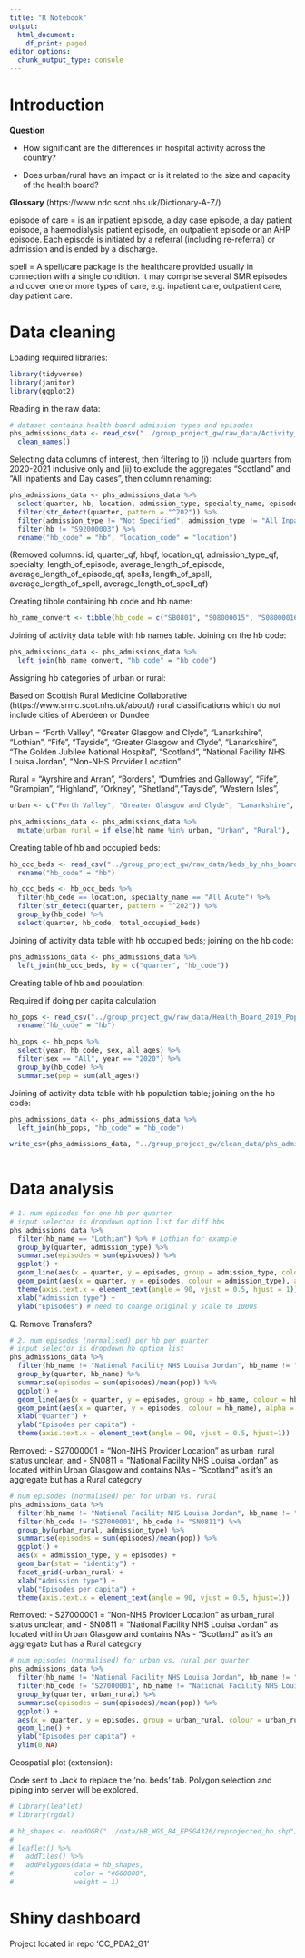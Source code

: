 ```yaml
---
title: "R Notebook"
output:
  html_document:
    df_print: paged
editor_options:
  chunk_output_type: console
---
```


# Introduction

__Question__

- How significant are the differences in hospital activity across the country? 

- Does urban/rural have an impact or is it related to the size and capacity of the health board?

__Glossary__ (https://www.ndc.scot.nhs.uk/Dictionary-A-Z/)

episode of care = is an inpatient episode, a day case episode, a day patient episode, a haemodialysis patient episode, an outpatient episode or an AHP episode. Each episode is initiated by a referral (including re-referral) or admission and is ended by a discharge.

spell = A spell/care package is the healthcare provided usually in connection with a single condition. It may comprise several SMR episodes and cover one or more types of care, e.g. inpatient care, outpatient care, day patient care.

# Data cleaning

Loading required libraries:

```r
library(tidyverse)
library(janitor)
library(ggplot2)

```

Reading in the raw data:

```r
# dataset contains health board admission types and episodes
phs_admissions_data <- read_csv("../group_project_gw/raw_data/Activity_by_Board_of_Treatment_and_Specialty.csv") %>% 
  clean_names()

```

Selecting data columns of interest, then filtering to (i) include quarters from 2020-2021 inclusive only and (ii) to exclude the aggregates "Scotland" and "All Inpatients and Day cases", then column  renaming:

```r
phs_admissions_data <- phs_admissions_data %>%
  select(quarter, hb, location, admission_type, specialty_name, episodes, length_of_episode, spells) %>%
  filter(str_detect(quarter, pattern = "^202")) %>%
  filter(admission_type != "Not Specified", admission_type != "All Inpatients and Day cases") %>%
  filter(hb != "S92000003") %>% 
  rename("hb_code" = "hb", "location_code" = "location")

```

(Removed columns: id, quarter_qf, hbqf, location_qf, admission_type_qf, specialty, length_of_episode, average_length_of_episode, average_length_of_episode_qf, spells, length_of_spell, average_length_of_spell, average_length_of_spell_qf)

Creating tibble containing hb code and hb name:

```r
hb_name_convert <- tibble(hb_code = c("SB0801", "S08000015", "S08000016", "S08000017", "S08000018", "S08000019", "S08000020", "S08000021", "S08000022", "S08000023", "S08000024", "S08000025", "S08000026", "S08000027", "S08000028", "S08000029", "S08000030", "S08000031", "S08000032", "SN0811", "S27000001"), hb_name = c("The Golden Jubilee National Hospital", "Ayrshire and Arran", "Borders", "Dumfries and Galloway", "Fife", "Forth Valley", "Grampian", "Greater Glasgow and Clyde", "Highland", "Lanarkshire", "Lothian", "Orkney", "Shetland", "Tayside", "Western Isles", "Fife", "Tayside", "Greater Glasgow and Clyde", "Lanarkshire", "National Facility NHS Louisa Jordan", "Non-NHS Provider Location"))

```

Joining of activity data table with hb names table. Joining on the hb code:

```r
phs_admissions_data <- phs_admissions_data %>% 
  left_join(hb_name_convert, "hb_code" = "hb_code")

```

Assigning hb categories of urban or rural:

Based on Scottish Rural Medicine Collaborative (https://www.srmc.scot.nhs.uk/about/) rural classifications which do not include cities of Aberdeen or Dundee

Urban = "Forth Valley", "Greater Glasgow and Clyde", "Lanarkshire", "Lothian", "Fife", "Tayside", "Greater Glasgow and Clyde", "Lanarkshire", "The Golden Jubilee National Hospital", "Scotland", "National Facility NHS Louisa Jordan", "Non-NHS Provider Location"

Rural = "Ayrshire and Arran", "Borders", "Dumfries and Galloway",  "Fife", "Grampian", "Highland", "Orkney", "Shetland","Tayside", "Western Isles", 

```r
urban <- c("Forth Valley", "Greater Glasgow and Clyde", "Lanarkshire", "Lothian", "Fife", "Tayside", "Greater Glasgow and Clyde", "Lanarkshire", "The Golden Jubilee National Hospital", "National Facility NHS Louisa Jordan", "Non-NHS Provider Location")

phs_admissions_data <- phs_admissions_data %>%
  mutate(urban_rural = if_else(hb_name %in% urban, "Urban", "Rural"), .after = location_code)

```

Creating table of hb and occupied beds:

```r
hb_occ_beds <- read_csv("../group_project_gw/raw_data/beds_by_nhs_board_of_treatment_and_specialty.csv") %>% clean_names() %>% 
  rename("hb_code" = "hb")

hb_occ_beds <- hb_occ_beds %>% 
  filter(hb_code == location, specialty_name == "All Acute") %>% 
  filter(str_detect(quarter, pattern = "^202")) %>% 
  group_by(hb_code) %>% 
  select(quarter, hb_code, total_occupied_beds)

```

Joining of activity data table with hb occupied beds; joining on the hb code:

```r
phs_admissions_data <- phs_admissions_data %>% 
  left_join(hb_occ_beds, by = c("quarter", "hb_code"))

```

Creating table of hb and population:

Required if doing per capita calculation

```r
hb_pops <- read_csv("../group_project_gw/raw_data/Health_Board_2019_Population_Estimates.csv") %>% clean_names() %>%
  rename("hb_code" = "hb")

hb_pops <- hb_pops %>%
  select(year, hb_code, sex, all_ages) %>%
  filter(sex == "All", year == "2020") %>%
  group_by(hb_code) %>%
  summarise(pop = sum(all_ages))

```

Joining of activity data table with hb population table; joining on the hb code:

```r
phs_admissions_data <- phs_admissions_data %>%
  left_join(hb_pops, "hb_code" = "hb_code")

```


```r
write_csv(phs_admissions_data, "../group_project_gw/clean_data/phs_admissions_data_clean.csv")
  
```


# Data analysis

```r
# 1. num episodes for one hb per quarter
# input selector is dropdown option list for diff hbs
phs_admissions_data %>% 
  filter(hb_name == "Lothian") %>% # Lothian for example
  group_by(quarter, admission_type) %>%  
  summarise(episodes = sum(episodes)) %>% 
  ggplot() +
  geom_line(aes(x = quarter, y = episodes, group = admission_type, colour = admission_type), alpha = 1) +
  geom_point(aes(x = quarter, y = episodes, colour = admission_type), alpha = 1) +
  theme(axis.text.x = element_text(angle = 90, vjust = 0.5, hjust = 1)) +
  xlab("Admission type") +
  ylab("Episodes") # need to change original y scale to 1000s

```

Q. Remove Transfers?

```r
# 2. num episodes (normalised) per hb per quarter
# input selector is dropdown hb option list
phs_admissions_data %>% 
  filter(hb_name != "National Facility NHS Louisa Jordan", hb_name != "Non-NHS Provider Location", hb_name != "The Golden Jubilee National Hospital") %>% # remove hb with pop NA
  group_by(quarter, hb_name) %>% 
  summarise(episodes = sum(episodes)/mean(pop)) %>% 
  ggplot() +
  geom_line(aes(x = quarter, y = episodes, group = hb_name, colour = hb_name), alpha = 0.75) +
  geom_point(aes(x = quarter, y = episodes, colour = hb_name), alpha = 0.75) +
  xlab("Quarter") +
  ylab("Episodes per capita") +
  theme(axis.text.x = element_text(angle = 90, vjust = 0.5, hjust=1))
```

Removed: 
- S27000001 = "Non-NHS Provider Location" as urban_rural status unclear; and
- SN0811 = "National Facility NHS Louisa Jordan" as located within Urban Glasgow and contains NAs
- "Scotland" as it's an aggregate but has a Rural category

```r
# num episodes (normalised) per for urban vs. rural
phs_admissions_data %>%
  filter(hb_name != "National Facility NHS Louisa Jordan", hb_name != "Non-NHS Provider Location", hb_name != "The Golden Jubilee National Hospital") %>% # remove hb with pop NA
  filter(hb_code != "S27000001", hb_code != "SN0811") %>% 
  group_by(urban_rural, admission_type) %>% 
  summarise(episodes = sum(episodes)/mean(pop)) %>% 
  ggplot() +
  aes(x = admission_type, y = episodes) +
  geom_bar(stat = "identity") +
  facet_grid(~urban_rural) +
  xlab("Admission type") +
  ylab("Episodes per capita") +
  theme(axis.text.x = element_text(angle = 90, vjust = 0.5, hjust=1))
```

Removed: 
- S27000001 = "Non-NHS Provider Location" as urban_rural status unclear; and
- SN0811 = "National Facility NHS Louisa Jordan" as located within Urban Glasgow and contains NAs
- "Scotland" as it's an aggregate but has a Rural category

```r
# num episodes (normalised) for urban vs. rural per quarter
phs_admissions_data %>%
  filter(hb_name != "National Facility NHS Louisa Jordan", hb_name != "Non-NHS Provider Location", hb_name != "The Golden Jubilee National Hospital") %>% # remove hb with pop NA
  filter(hb_code != "S27000001", hb_name != "National Facility NHS Louisa Jordan") %>% 
  group_by(quarter, urban_rural) %>% 
  summarise(episodes = sum(episodes)/mean(pop)) %>% 
  ggplot() +
  aes(x = quarter, y = episodes, group = urban_rural, colour = urban_rural) +
  geom_line() +
  ylab("Episodes per capita") +
  ylim(0,NA)

```

Geospatial plot (extension):

Code sent to Jack to replace the 'no. beds' tab. Polygon selection and piping into server will be explored.

```r
# library(leaflet)
# library(rgdal)

```

```r
# hb_shapes <- readOGR("../data/HB_WGS_84_EPSG4326/reprojected_hb.shp")
# 
# leaflet() %>%
#   addTiles() %>%
#   addPolygons(data = hb_shapes,
#               color = "#660000",
#               weight = 1)

```



# Shiny dashboard

Project located in repo 'CC_PDA2_G1'
